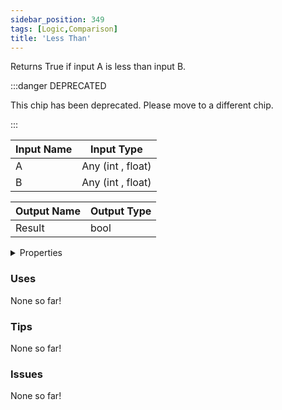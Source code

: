 ```yaml
---
sidebar_position: 349
tags: [Logic,Comparison]
title: 'Less Than'
---
```


Returns True if input A is less than input B.

:::danger DEPRECATED

This chip has been deprecated. Please move to a different chip.

:::


<EsbSvg />

| Input Name | Input Type |
|-----------|-----------|
| A | Any (int , float) |
| B | Any (int , float) |

| Output Name | Output Type |
|-----------|-----------|
| Result | bool |


<details>
  <summary>Properties</summary>
  <div>
    <div>
    <table>
      <thead>
        <tr>
          <th>Is beta required?</th>
          <th>❌</th>
        </tr>
        <tr>
          <th>Is this chip a trolling risk?</th>
          <th>❌</th>
        </tr>
        <tr>
          <th>Is this chip a role assignment risk?</th>
          <th>❌</th>
        </tr>
        <tr>
          <th>Chip UUID</th>
          <th>7e58b3f4-2694-4ced-b3a8-0fe23f48f60f</th>
        </tr>
      </thead>
    </table>
    </div>
  </div>
</details>

### Uses

None so far!

### Tips

None so far!

### Issues

None so far!
